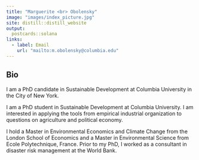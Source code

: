 ```yaml
---
title: "Marguerite <br> Obolensky"
image: "images/index_picture.jpg"
site: distill::distill_website
output: 
  postcards::solana
links:
  - label: Email
    url: "mailto:m.obolensky@columbia.edu"
---
```

## Bio 

I am a PhD candidate in Sustainable Development at Columbia University in the City of New York. 

I am a PhD student in Sustainable Development at Columbia University. 
I am interested in applying the tools from empirical industrial organization to questions on agriculture and political economy. 

I hold a Master in Environmental Economics and Climate Change from the London School of Economics and a Master in Environmental Science from Ecole Polytechnique, France. Prior to my PhD, I worked as a consultant in disaster risk management at the World Bank.
